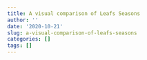 ```yaml
---
title: A visual comparison of Leafs Seasons
author: ''
date: '2020-10-21'
slug: a-visual-comparison-of-leafs-seasons
categories: []
tags: []
---
```


